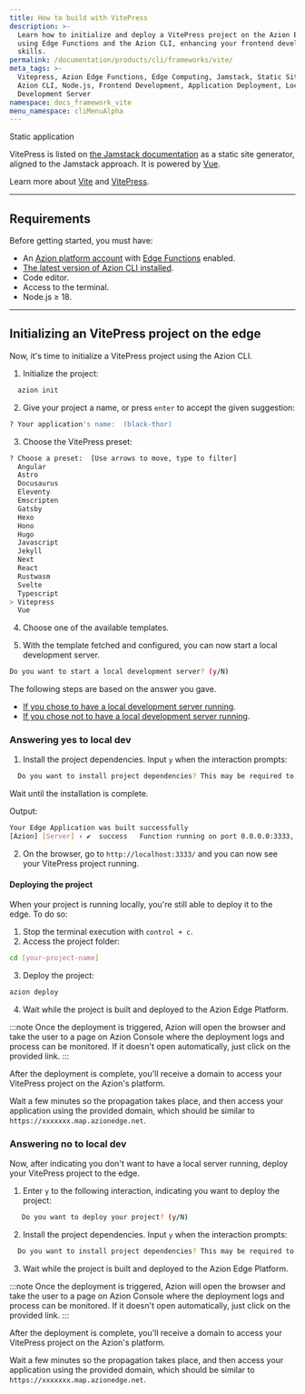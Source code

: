 ```yaml
---
title: How to build with VitePress
description: >-
  Learn how to initialize and deploy a VitePress project on the Azion Edge Platform
  using Edge Functions and the Azion CLI, enhancing your frontend development
  skills.
permalink: /documentation/products/cli/frameworks/vite/
meta_tags: >-
  Vitepress, Azion Edge Functions, Edge Computing, Jamstack, Static Site Generator,
  Azion CLI, Node.js, Frontend Development, Application Deployment, Local
  Development Server
namespace: docs_framework_vite
menu_namespace: cliMenuAlpha
---
```



<Tag severity="info" client:only="vue">
  Static application
</Tag>

VitePress is listed on [the Jamstack documentation](https://jamstack.org/generators/vitepress/) as a static site generator, aligned to the Jamstack approach. It is powered by [Vue](https://vuejs.org/guide/introduction.html).

Learn more about [Vite](https://vitejs.dev/) and [VitePress](https://vitepress.dev/guide/what-is-vitepress). 

---

## Requirements

Before getting started, you must have:

- An [Azion platform account](/en/documentation/products/accounts/creating-account/) with [Edge Functions](/en/documentation/products/build/edge-application/edge-functions/) enabled.
- [The latest version of Azion CLI installed](/en/documentation/products/azion-cli/overview/).
- Code editor.
- Access to the terminal.
- Node.js ≥ 18.

---

## Initializing an VitePress project on the edge

Now, it's time to initialize a VitePress project using the Azion CLI.

1. Initialize the project:

```sh 
  azion init
```

2. Give your project a name, or press `enter` to accept the given suggestion:

```sh
? Your application's name:  (black-thor)
```

3. Choose the VitePress preset:

```sh 
? Choose a preset:  [Use arrows to move, type to filter]
  Angular
  Astro
  Docusaurus
  Eleventy
  Emscripten
  Gatsby
  Hexo
  Hono
  Hugo
  Javascript
  Jekyll
  Next
  React
  Rustwasm
  Svelte
  Typescript
> Vitepress
  Vue
```

4. Choose one of the available templates.

5. With the template fetched and configured, you can now start a local development server.

```sh
Do you want to start a local development server? (y/N) 
```

The following steps are based on the answer you gave. 

- [If you chose to have a local development server running](/en/documentation/products/cli/frameworks/vite/#answering-yes-to-local-dev).
- [If you chose not to have a local development server running](/en/documentation/products/cli/frameworks/vite/#answering-no-to-local-dev).

### Answering yes to local dev

1. Install the project dependencies. Input `y` when the interaction prompts:

```sh
  Do you want to install project dependencies? This may be required to start local development server (y/N)
```

Wait until the installation is complete.

Output:

```sh
Your Edge Application was built successfully
[Azion] [Server] › ✔  success   Function running on port 0.0.0.0:3333, url: http://localhost:3333
```

2. On the browser, go to `http://localhost:3333/` and you can now see your VitePress project running.

#### Deploying the project

When your project is running locally, you're still able to deploy it to the edge. To do so: 

1. Stop the terminal execution with `control + c`.
2. Access the project folder:

```sh
cd [your-project-name] 
```

3. Deploy the project:

```sh
azion deploy
```

4. Wait while the project is built and deployed to the Azion Edge Platform.

:::note 
Once the deployment is triggered, Azion will open the browser and take the user to a page on Azion Console where the deployment logs and process can be monitored. If it doesn't open automatically, just click on the provided link.
::: 

After the deployment is complete, you'll receive a domain to access your VitePress project on the Azion's platform.

Wait a few minutes so the propagation takes place, and then access your application using the provided domain, which should be similar to `https://xxxxxxx.map.azionedge.net`.

### Answering no to local dev

Now, after indicating you don't want to have a local server running, deploy your VitePress project to the edge.

1. Enter `y` to the following interaction, indicating you want to deploy the project:

```sh
   Do you want to deploy your project? (y/N) 
```

2. Install the project dependencies. Input `y` when the interaction prompts:

```sh 
  Do you want to install project dependencies? This may be required to deploy your project (y/N)
```

3. Wait while the project is built and deployed to the Azion Edge Platform.

:::note 
Once the deployment is triggered, Azion will open the browser and take the user to a page on Azion Console where the deployment logs and process can be monitored. If it doesn't open automatically, just click on the provided link.
::: 

After the deployment is complete, you'll receive a domain to access your VitePress project on the Azion's platform.

Wait a few minutes so the propagation takes place, and then access your application using the provided domain, which should be similar to `https://xxxxxxx.map.azionedge.net`.
